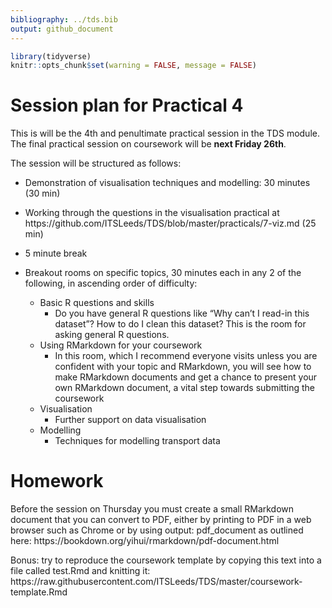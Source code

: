 ```yaml
---
bibliography: ../tds.bib
output: github_document
---
```


<!-- message to students, 2021-01-28 -->

```r
library(tidyverse)
knitr::opts_chunk$set(warning = FALSE, message = FALSE)
```

# Session plan for Practical 4

This is will be the 4th and penultimate practical session in the TDS module.
The final practical session on coursework will be **next Friday 26th**.

The session will be structured as follows:

- Demonstration of visualisation techniques and modelling: 30 minutes (30 min)

- Working through the questions in the visualisation practical at https://github.com/ITSLeeds/TDS/blob/master/practicals/7-viz.md (25 min) 

- 5 minute break

- Breakout rooms on specific topics, 30 minutes each in any 2 of the following, in ascending order of difficulty:

  - Basic R questions and skills
    - Do you have general R questions like "Why can't I read-in this dataset"? How to do I clean this dataset? This is the room for asking general R questions.
  - Using RMarkdown for your coursework
    - In this room, which I recommend everyone visits unless you are confident with your topic and RMarkdown, you will see how to make RMarkdown documents and get a chance to present your own RMarkdown document, a vital step towards submitting the coursework
  - Visualisation
    - Further support on data visualisation
  - Modelling
    - Techniques for modelling transport data
  
# Homework

Before the session on Thursday you must create a small RMarkdown document that you can convert to PDF, either by printing to PDF in a web browser such as Chrome or by using output: pdf_document as outlined here: https://bookdown.org/yihui/rmarkdown/pdf-document.html

Bonus: try to reproduce the coursework template by copying this text into a file called test.Rmd and knitting it: https://raw.githubusercontent.com/ITSLeeds/TDS/master/coursework-template.Rmd

